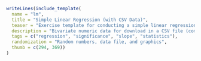 ```r
writeLines(include_template(
  name = "lm",
  title = "Simple Linear Regression (with CSV Data)",
  teaser = "Exercise template for conducting a simple linear regression based on a randomly-generated CSV file.",
  description = "Bivariate numeric data for download in a CSV file (comma-separated values) need to be assessed using a simple linear regression (one single-choice and one numeric item).",
  tags = c("regression", "significance", "slope", "statistics"),
  randomization = "Random numbers, data file, and graphics",
  thumb = c(294, 369))
)
```
